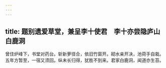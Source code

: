```yaml
---
---
---
```

title: 题别遗爱草堂，兼呈李十使君　李十亦尝隐庐山白鹿洞
---



曾住炉峰下，书堂对药台。斩新萝径合，依旧竹窗开。砌水亲开决，池荷手自栽。五年方暂至，一宿又须回。纵未长归得，犹胜不到来。君家白鹿洞，闻道亦生苔。